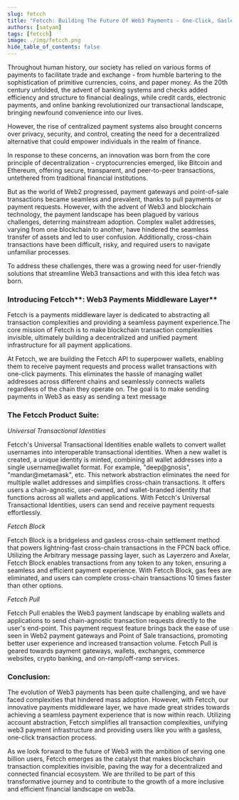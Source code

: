 ```yaml
---
slug: fetcch
title: "Fetcch: Building The Future Of Web3 Payments - One-Click, Gasless, and Chain-Agnostic!"
authors: [satyam]
tags: [fetcch]
image: ./img/fetcch.png
hide_table_of_contents: false
---
```


Throughout human history, our society has relied on various forms of payments to facilitate trade and exchange - from humble bartering to the sophistication of primitive currencies, coins, and paper money. As the 20th century unfolded, the advent of banking systems and checks added efficiency and structure to financial dealings, while credit cards, electronic payments, and online banking revolutionized our transactional landscape, bringing newfound convenience into our lives.

However, the rise of centralized payment systems also brought concerns over privacy, security, and control, creating the need for a decentralized alternative that could empower individuals in the realm of finance.

In response to these concerns, an innovation was born from the core principle of decentralization - cryptocurrencies emerged, like Bitcoin and Ethereum, offering secure, transparent, and peer-to-peer transactions, untethered from traditional financial institutions.

But as the world of Web2 progressed, payment gateways and point-of-sale transactions became seamless and prevalent, thanks to pull payments or payment requests. However, with the advent of Web3 and blockchain technology, the payment landscape has been plagued by various challenges, deterring mainstream adoption. Complex wallet addresses, varying from one blockchain to another, have hindered the seamless transfer of assets and led to user confusion. Additionally, cross-chain transactions have been difficult, risky, and required users to navigate unfamiliar processes.

To address these challenges, there was a growing need for user-friendly solutions that streamline Web3 transactions and with this idea fetch was born.

### **Introducing** Fetcch**: Web3 Payments Middleware Layer**

Fetcch is a payments middleware layer is dedicated to abstracting all transaction complexities and providing a seamless payment experience.The core mission of Fetcch is to make blockchain transaction complexities invisible, ultimately building a decentralized and unified payment infrastructure for all payment applications.

At Fetcch, we are building the Fetcch API to superpower wallets, enabling them to receive payment requests and process wallet transactions with one-click payments. This eliminates the hassle of managing wallet addresses across different chains and seamlessly connects wallets regardless of the chain they operate on. The goal is to make sending payments in Web3 as easy as sending a text message

### **The** Fetcch **Product Suite:**

*Universal Transactional Identities*

Fetcch's Universal Transactional Identities enable wallets to convert wallet usernames into interoperable transactional identities. When a new wallet is created, a unique identity is minted, combining all wallet addresses into a single username@wallet format. For example, "deep@gnosis", "mandar@metamask", etc. This network abstraction eliminates the need for multiple wallet addresses and simplifies cross-chain transactions. It offers users a chain-agnostic, user-owned, and wallet-branded identity that functions across all wallets and applications. With Fetcch's Universal Transactional Identities, users can send and receive payment requests effortlessly.

*Fetcch Block*

Fetcch Block is a bridgeless and gasless cross-chain settlement method that powers lightning-fast cross-chain transactions in the FPCN back office. Utilizing the Arbitrary message passing layer, such as Layerzero and Axelar, Fetcch Block enables transactions from any token to any token, ensuring a seamless and efficient payment experience. With Fetcch Block, gas fees are eliminated, and users can complete cross-chain transactions 10 times faster than other options.

*Fetcch Pull*

Fetcch Pull enables the Web3 payment landscape by enabling wallets and applications to send chain-agnostic transaction requests directly to the user's end-point. This payment request feature brings back the ease of use seen in Web2 payment gateways and Point of Sale transactions, promoting better user experience and increased transaction volume. Fetcch Pull is geared towards payment gateways, wallets, exchanges, commerce websites, crypto banking, and on-ramp/off-ramp services.

### **Conclusion:**

The evolution of Web3 payments has been quite challenging, and we have faced complexities that hindered mass adoption. However, with Fetcch, our innovative payments middleware layer, we have made great strides towards achieving a seamless payment experience that is now within reach. Utilizing account abstraction, Fetcch simplifies all transaction complexities, unifying web3 payment infrastructure and providing users like you with a gasless, one-click transaction process.

As we look forward to the future of Web3 with the ambition of serving one billion users, Fetcch  emerges as the catalyst that makes blockchain transaction complexities invisible, paving the way for a decentralized and connected financial ecosystem. We are thrilled to be part of this transformative journey and to contribute to the growth of a more inclusive and efficient financial landscape on web3a.
